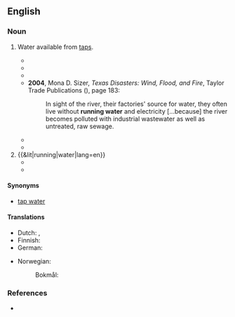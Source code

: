 ==English==

===Noun===
{{en-noun|-}}

# {{rfv-sense|en}} Water available from [[tap]]s.
#* {{quote-book|year=1951 |title=Estimated Use of Water in the United States, 1950 |author=Kenneth Allen MacKichan |page=4|lang=en |ISBN=|passage=The rural population of the United States in 1950 was 57.5 million; ( of this total 22 percent was served by '''running water''') and used an estimated 3,500 million gallons of water per day.}}
#* {{quote-book|year=2000 |title=Salt Lake City Metropolitan Area, 1998 - Volumes 170-199 |author=|page=A-19|lang=en |ISBN=|passage=A public system or private company refers to any source supplying '''running water''' to six or more housing units. }}
#* {{quote-book|year=2004 |title=Nine Lives and Still Running |author=Tony Perez |page=1|lang=en |ISBN=0595323030|passage=The things I previously seen as life's necessities—proper '''running water''' to drink and wash with, sanitary restrooms, and local medical help—were nowhere to be found in this God-forsaken little town.}}
#* '''2004''', Mona D. Sizer, ''Texas Disasters: Wind, Flood, and Fire'', Taylor Trade Publications ({{ISBN|9781589791718}}), page 183:
#*: In sight of the river, their factories' source for  water, they often live without '''running water''' and electricity [...because] the river becomes polluted with industrial wastewater as well as untreated, raw sewage.
#* {{quote-book|year=2010|title=Ed Koch and the Rebuilding of New York City|author=Jonathan Soffer |page=|lang=en |ISBN=0231520905|passage=At the time being middle class in America meant education for the children and modern home conveniences, most basically, hot and cold '''running water'''.}}
#* {{quote-book|year=2012|title=Water Rights and Social Justice in the Mekong Region |author=Kate Lazarus, ‎Bernadette P. Resurreccion, ‎Nga Dao |page=48|lang=en |ISBN=1136538879|passage=First, since resettled people had to move into existing communities in designated resettlement areas, policy adjustment to assist host communities with '''running water''' and electricity were needed.}}
# {{&lit|running|water|lang=en}}
#* {{quote-book|year=2004 |title=Pollutant Effects in Freshwater|author=J. Jacoby, ‎E. Welch |page=|lang=en |ISBN=|passage=Productivity in '''running water''' is dependent primarily on attached algae, which is part of the periphyton. }}
#* {{quote-book|year=2006 |title=The Law of Waters and Water Rights|author=Henry Philip Farnham |page=|lang=en |ISBN=1584776897|passage=The action of '''running water''' is such as to wear away the banks against which the current is directed, and therefore one riparian owner has no right to change the flow of the current so as to direct it against the land of the opposite owner. }}

====Synonyms====
* [[tap water]]

====Translations====
{{trans-top|water from taps}}
* Dutch: {{t+|nl|kraanwater|n}}, {{t+|nl|leidingwater|n}}
* Finnish: {{t|fi|[[juokseva]] [[vesi]]}}
* German: {{t|de|fließend Wasser|n}}
{{trans-mid}}
* Norwegian: 
*: Bokmål: {{t|nb|[[rennende]] [[vann]]|n}} {{q|both senses}}
{{trans-bottom}}

===References===
* {{R:OneLook}}